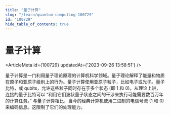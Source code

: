 ```yaml
---
title: "量子计算"
slug: "/learn/quantum-computing-100729"
id: "100729"
hide_table_of_contents: true
---
```



# 量子计算

<ArticleMeta id={100729} updatedAt={'2023-09-26 13:58:51'} />
<div className='border-solid border-b border-t-0 my-4 border-[var(--ifm-color-gray-300)]' />

量子计算是一门利用量子理论原理的计算机科学领域。量子理论解释了能量和物质在原子和亚原子级别上的行为。量子计算使用亚原子粒子，比如电子或光子。量子比特，或 qubits，允许这些粒子同时存在于多个状态 (即 1 和 0)。从理论上讲，连接的量子比特可以 “利用它们波状量子状态之间的干涉来执行可能需要数百万年的计算任务。” 与量子计算相比，当今的经典计算机使用二进制的电信号流 (1 和 0) 来编码信息。这限制了它们的处理能力。
